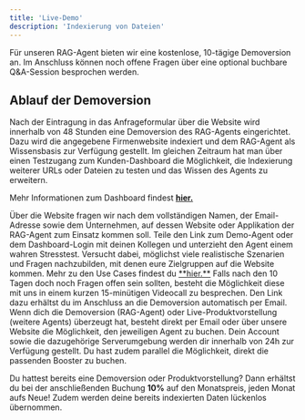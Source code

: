 ```yaml
---
title: 'Live-Demo'
description: 'Indexierung von Dateien'
---
```


Für unseren RAG-Agent bieten wir eine kostenlose, 10-tägige Demoversion an. Im Anschluss können noch offene Fragen über eine optional buchbare Q&A-Session besprochen werden.

## Ablauf der Demoversion

Nach der Eintragung in das Anfrageformular über die Website wird innerhalb von 48 Stunden eine Demoversion des RAG-Agents eingerichtet. Dazu wird die angegebene Firmenwebsite indexiert und dem RAG-Agent als Wissensbasis zur Verfügung gestellt. Im gleichen Zeitraum hat man über einen Testzugang zum Kunden-Dashboard die Möglichkeit, die Indexierung weiterer URLs oder Dateien zu testen und das Wissen des Agents zu erweitern.

Mehr Informationen zum Dashboard findest <a href="/pages/dashboard/urls">**hier.**</a>

<Steps>
  <Step title="Anfrage über die Website">
    Über die Website fragen wir nach dem vollständigen Namen, der Email-Adresse sowie dem Unternehmen, auf dessen Website  oder Applikation der RAG-Agent zum Einsatz kommen soll.
  </Step>
  <Step title="10-Tage-Stresstest">
    Teile den Link zum Demo-Agent oder dem Dashboard-Login mit deinen Kollegen und unterzieht den Agent einem wahren Stresstest. Versucht dabei, möglichst viele realistische Szenarien und Fragen nachzubilden, mit denen eure Zielgruppen auf die Website kommen. Mehr zu den Use Cases findest du <a href="/pages/rag-agent/usecases">**hier.**</a>
  </Step>
  <Step title="Q&A-Session">
    Falls nach den 10 Tagen doch noch Fragen offen sein sollten, besteht die Möglichkeit diese mit uns in einem kurzen 15-minütigen Videocall zu besprechen. Den Link dazu erhältst du im Anschluss an die Demoversion automatisch per Email.
  </Step>
  <Step title="Buchung des Agents (und Booster)">
    Wenn dich die Demoversion (RAG-Agent) oder Live-Produktvorstellung (weitere Agents) überzeugt hat, besteht direkt per Email oder über unsere Website die Möglichkeit, den jeweiligen Agent zu buchen. Dein Account sowie die dazugehörige Serverumgebung werden dir innerhalb von 24h zur Verfügung gestellt. Du hast zudem parallel die Möglichkeit, direkt die passenden Booster zu buchen.
  </Step>
</Steps>

<Tip>Du hattest bereits eine Demoversion oder Produktvorstellung? Dann erhältst du bei der anschließenden Buchung **10%** auf den Monatspreis, jeden Monat aufs Neue! Zudem werden deine bereits indexierten Daten lückenlos übernommen.</Tip> 
